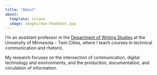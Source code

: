 ```yaml
---
title: "About"
about:
  template: solana
  image: images/dan-headshot.jpg
---
```


I'm an assistant professor in the [Department of Writing Studies](https://cla.umn.edu/writing-studies) at the University of Minnesota - Twin Cities, where I teach courses in technical communication and rhetoric.

My research focuses on the intersection of communication, digital technology and environments, and the production, documentation, and circulation of information.
